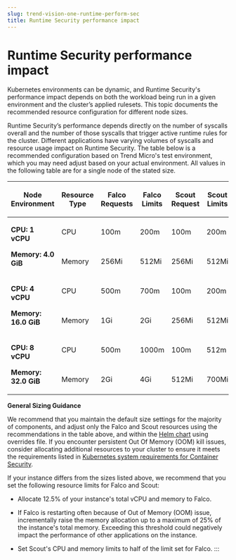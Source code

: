 ```yaml
---
slug: trend-vision-one-runtime-perform-sec
title: Runtime Security performance impact
---
```

# Runtime Security performance impact

Kubernetes environments can be dynamic, and Runtime Security's performance impact depends on both the workload being run in a given environment and the cluster’s applied rulesets. This topic documents the recommended resource configuration for different node sizes.

Runtime Security’s performance depends directly on the number of syscalls overall and the number of those syscalls that trigger active runtime rules for the cluster. Different applications have varying volumes of syscalls and resource usage impact on Runtime Security. The table below is a recommended configuration based on Trend Micro's test environment, which you may need adjust based on your actual environment. All values in the following table are for a single node of the stated size.

<table>
<colgroup>
<col style="width: 17%" />
<col style="width: 17%" />
<col style="width: 17%" />
<col style="width: 17%" />
<col style="width: 17%" />
<col style="width: 17%" />
</colgroup>
<thead>
<tr>
<th><p>Node Environment</p></th>
<th><p>Resource Type</p></th>
<th><p>Falco Requests</p></th>
<th><p>Falco Limits</p></th>
<th><p>Scout Request</p></th>
<th><p>Scout Limits</p></th>
</tr>
</thead>
<tbody>
<tr>
<td rowspan="2"><p><strong>CPU: 1 vCPU</strong></p>
<p><strong>Memory: 4.0 GiB</strong></p></td>
<td><p>CPU</p></td>
<td><p>100m</p></td>
<td><p>200m</p></td>
<td><p>100m</p></td>
<td><p>200m</p></td>
</tr>
<tr>
<td><p>Memory</p></td>
<td><p>256Mi</p></td>
<td><p>512Mi</p></td>
<td><p>256Mi</p></td>
<td><p>512Mi</p></td>
</tr>
<tr>
<td rowspan="2"><p><strong>CPU: 4 vCPU</strong></p>
<p><strong>Memory: 16.0 GiB</strong></p></td>
<td><p>CPU</p></td>
<td><p>500m</p></td>
<td><p>700m</p></td>
<td><p>100m</p></td>
<td><p>200m</p></td>
</tr>
<tr>
<td><p>Memory</p></td>
<td><p>1Gi</p></td>
<td><p>2Gi</p></td>
<td><p>256Mi</p></td>
<td><p>512Mi</p></td>
</tr>
<tr>
<td rowspan="2"><p><strong>CPU: 8 vCPU</strong></p>
<p><strong>Memory: 32.0 GiB</strong></p></td>
<td><p>CPU</p></td>
<td><p>500m</p></td>
<td><p>1000m</p></td>
<td><p>100m</p></td>
<td><p>512m</p></td>
</tr>
<tr>
<td><p>Memory</p></td>
<td><p>2Gi</p></td>
<td><p>4Gi</p></td>
<td><p>512Mi</p></td>
<td><p>700Mi</p></td>
</tr>
</tbody>
</table>

**General Sizing Guidance**

We recommend that you maintain the default size settings for the majority of components, and adjust only the Falco and Scout resources using the recommendations in the table above, and within the [Helm chart](https://github.com/trendmicro/cloudone-container-security-helm/blob/master/values.yaml) using overrides file. If you encounter persistent Out Of Memory (OOM) kill issues, consider allocating additional resources to your cluster to ensure it meets the requirements listed in [Kubernetes system requirements for Container Security](kubernetes-system-req.mdx).

If your instance differs from the sizes listed above, we recommend that you set the following resource limits for Falco and Scout:

- Allocate 12.5% of your instance's total vCPU and memory to Falco.

- If Falco is restarting often because of Out of Memory (OOM) issue, incrementally raise the memory allocation up to a maximum of 25% of the instance's total memory. Exceeding this threshold could negatively impact the performance of other applications on the instance.

- Set Scout's CPU and memory limits to half of the limit set for Falco.
:::
